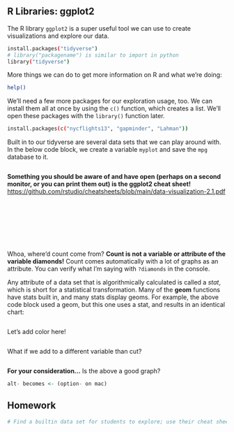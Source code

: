 ## **R Libraries: ggplot2**

The R library `ggplot2` is a super useful tool we can use to create visualizations and explore our data.

```bash
install.packages("tidyverse")
# library("packagename") is similar to import in python
library("tidyverse")
```

More things we can do to get more information on R and what we're doing:

```bash
help()
```

We'll need a few more packages for our exploration usage, too. We can install them all at once by using the `c()` function, which creates a list. We'll open these packages with the `library()` function later.

```bash
install.packages(c("nycflights13", "gapminder", "Lahman"))
```

Built in to our tidyverse are several data sets that we can play around with. In the below code block, we create a variable `myplot` and save the `mpg` database to it.

```r

```

**Something you should be aware of and have open (perhaps on a second monitor, or you can print them out) is the ggplot2 cheat sheet!** <https://github.com/rstudio/cheatsheets/blob/main/data-visualization-2.1.pdf>

```r

```

```r

```

```r

```

```r

```

```r

```

```r

```

```r

```

```r

```

Whoa, where'd count come from? **Count is not a variable or attribute of the variable diamonds!** Count comes automatically with a lot of graphs as an attribute. You can verify what I'm saying with `?diamonds` in the console.

Any attribute of a data set that is algorithmically calculated is called a *stat*, which is short for a statistical transformation. Many of the **geom** functions have stats built in, and many stats display geoms. For example, the above code block used a geom, but this one uses a stat, and results in an identical chart:

```r

```

Let's add color here!

```r

```

What if we add to a different variable than cut?

```r

```

**For your consideration...** Is the above a good graph?

```r
alt- becomes <- (option- on mac)
```

## Homework

```r
# Find a builtin data set for students to explore; use their cheat sheet from stats to label continuous and discrete data; Analyze that data set, create graphs, find a hypothesis

```

